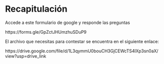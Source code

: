 # Recapitulación

Accede a este formulario de google y responde las preguntas

https://forms.gle/GpZctJHUmzhuSDuP9


El archivo que necesitas para contestar se encuentra en el siguiente enlace:

https://drive.google.com/file/d/1L3qymmU0bouCH3GjCEWcTS4lXp3sn0aX/view?usp=drive_link
